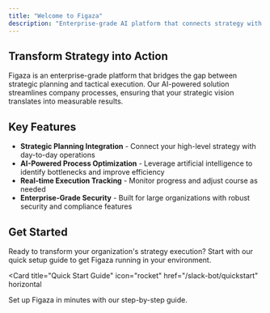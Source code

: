 ```yaml
---
title: "Welcome to Figaza"
description: "Enterprise-grade AI platform that connects strategy with execution"
---
```


## Transform Strategy into Action

Figaza is an enterprise-grade platform that bridges the gap between strategic planning and tactical execution. Our AI-powered solution streamlines company processes, ensuring that your strategic vision translates into measurable results.

## Key Features

- **Strategic Planning Integration** - Connect your high-level strategy with day-to-day operations
- **AI-Powered Process Optimization** - Leverage artificial intelligence to identify bottlenecks and improve efficiency
- **Real-time Execution Tracking** - Monitor progress and adjust course as needed
- **Enterprise-Grade Security** - Built for large organizations with robust security and compliance features

## Get Started

Ready to transform your organization's strategy execution? Start with our quick setup guide to get Figaza running in your environment.

<Card
  title="Quick Start Guide"
  icon="rocket"
  href="/slack-bot/quickstart"
  horizontal
>
  Set up Figaza in minutes with our step-by-step guide.
</Card>